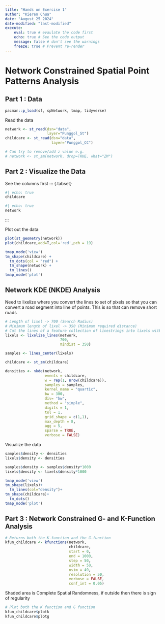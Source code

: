 ```yaml
---
title: "Hands on Exercise 1"
author: "Kieren Chua"
date: "August 25 2024"
date-modified: "last-modified"
execute: 
    eval: true # evaulate the code first
    echo: true # See the code output
    message: false # don't see the warnings
    freeze: true # Prevent re-render
---
```


# Network Constrained Spatial Point Patterns Analysis

## Part 1 : Data

```r
pacman::p_load(sf, spNetwork, tmap, tidyverse)
```

Read the data

```r
network <- st_read(dsn="data", 
                   layer="Punggol_St")
childcare <- st_read(dsn="data",
                     layer="Punggol_CC")

# Can try to remove/add z value e.g.
# network <- st_zm(network, drop=TRUE, what="ZM")
```

## Part 2 : Visualize the Data

See the columns first ::: {.tabset}

```r
#| echo: true
childcare
```

```r
#| echo: true
network
```

:::

Plot out the data

```r
plot(st_geometry(network))
plot(childcare,add=T,col='red',pch = 19)
```

```r
tmap_mode('view')
tm_shape(childcare) + 
  tm_dots(col = "red") + 
  tm_shape(network) +
  tm_lines()
tmap_mode('plot')
```

## Network KDE (NKDE) Analysis

Need to lixelize where you convert the lines to set of pixels so that you can convert a road segment into line of points. This is so that can remove short roads

```r
# Length of lixel -> 700 (Search Radius)
# Minimum length of lixel -> 350 (Minimum required distance)
# Cut the lines of a feature collection of linestrings into lixels with a specified minimal distance may fail if the line geometries are self intersecting
lixels <- lixelize_lines(network, 
                         700, 
                         mindist = 350)
```

```r
samples <- lines_center(lixels)
```

```r
childcare <- st_zm(childcare)
```

```r
densities <- nkde(network, 
                  events = childcare,
                  w = rep(1, nrow(childcare)),
                  samples = samples,
                  kernel_name = "quartic",
                  bw = 300, 
                  div= "bw", 
                  method = "simple", 
                  digits = 1, 
                  tol = 1,
                  grid_shape = c(1,1), 
                  max_depth = 8,
                  agg = 5, 
                  sparse = TRUE,
                  verbose = FALSE)
```

Visualize the data

```r
samples$density <- densities
lixels$density <- densities
```

```r
samples$density <- samples$density*1000
lixels$density <- lixels$density*1000
```

```r
tmap_mode('view')
tm_shape(lixels)+
  tm_lines(col="density")+
tm_shape(childcare)+
  tm_dots()
tmap_mode('plot')
```

## Part 3 : Network Constrained G- and K-Function Analysis

```r
# Returns both the K-function and the G-function
kfun_childcare <- kfunctions(network, 
                             childcare,
                             start = 0, 
                             end = 1000, 
                             step = 50, 
                             width = 50, 
                             nsim = 49, 
                             resolution = 50,
                             verbose = FALSE, 
                             conf_int = 0.05)
```

Shaded area is Complete Spatial Randomness, if outside then there is sign of regularity

```r
# Plot both the K function and G function
kfun_childcare$plotk
kfun_childcare$plotg
```
